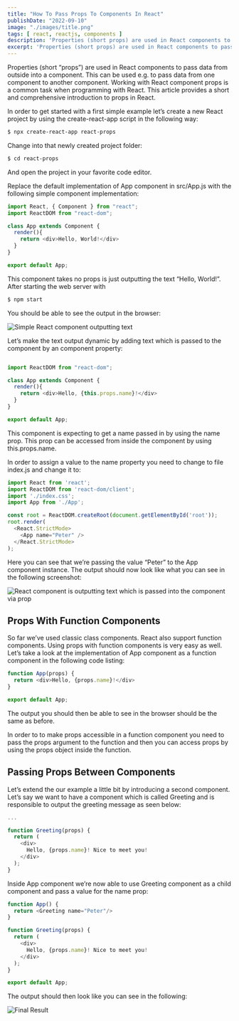 ```yaml
---
title: "How To Pass Props To Components In React"
publishDate: "2022-09-10"
image: "./images/title.png"
tags: [ react, reactjs, components ]
description: 'Properties (short props) are used in React components to pass data from outside into a component. This can be used e.g. to pass data from one component to another component. Working with React component props is a common task when programming with React. This article provides a short and comprehensive introduction to props in React.' 
excerpt: 'Properties (short props) are used in React components to pass data from outside into a component. This can be used e.g. to pass data from one component to another component. Working with React component props is a common task when programming with React. This article provides a short and comprehensive introduction to props in React' 
---
```


Properties (short “props”) are used in React components to pass data from outside into a component. This can be used e.g. to pass data from one component to another component. Working with React component props is a common task when programming with React. This article provides a short and comprehensive introduction to props in React.

In order to get started with a first simple example let’s create a new React project by using the create-react-app script in the following way:

```bash
$ npx create-react-app react-props
```

Change into that newly created project folder:

```bash
$ cd react-props
```

And open the project in your favorite code editor.

Replace the default implementation of App component in src/App.js with the following simple component implementation:

```js
import React, { Component } from "react";
import ReactDOM from "react-dom";

class App extends Component {
  render(){
    return <div>Hello, World!</div>
  }
}

export default App;
```

This component takes no props is just outputting the text “Hello, World!”. After starting the web server with

```bash
$ npm start 
```

You should be able to see the output in the browser:

![Simple React component outputting text](images/10.png)

Let’s make the text output dynamic by adding text which is passed to the component by an component property:

```js

import ReactDOM from "react-dom";

class App extends Component {
  render(){
    return <div>Hello, {this.props.name}!</div>
  }
}

export default App;
```

This component is expecting to get a name passed in by using the name prop. This prop can be accessed from inside the component by using this.props.name.

In order to assign a value to the name property you need to change to file index.js and change it to:

```js
import React from 'react';
import ReactDOM from 'react-dom/client';
import './index.css';
import App from './App';

const root = ReactDOM.createRoot(document.getElementById('root'));
root.render(
  <React.StrictMode>
    <App name="Peter" />
  </React.StrictMode>
);
```

Here you can see that we’re passing the value “Peter” to the App component instance. The output should now look like what you can see in the following screenshot:

![React component is outputting text which is passed into the component via prop](images/20.png)

## Props With Function Components

So far we’ve used classic class components. React also support function components. Using props with function components is very easy as well. Let’s take a look at the implementation of App component as a function component in the following code listing:

```js
function App(props) {
  return <div>Hello, {props.name}!</div>
}

export default App;
```

The output you should then be able to see in the browser should be the same as before.

In order to to make props accessible in a function component you need to pass the props argument to the function and then you can access props by using the props object inside the function.

## Passing Props Between Components

Let’s extend the our example a little bit by introducing a second component. Let’s say we want to have a component which is called Greeting and is responsible to output the greeting message as seen below:

```js
... 

function Greeting(props) {
  return (
    <div>
      Hello, {props.name}! Nice to meet you!
    </div>
  );
}
```

Inside App component we’re now able to use Greeting component as a child component and pass a value for the name prop:

```js
function App() {
  return <Greeting name="Peter"/>
}

function Greeting(props) {
  return (
    <div>
      Hello, {props.name}! Nice to meet you!
    </div>
  );
}

export default App;
```

The output should then look like you can see in the following:

![Final Result](images/30.png)
